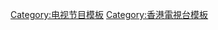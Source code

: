 {{Navbox
|name = 有線新聞節目
|title = [[香港有線新聞|有線電視]]及[[奇妙電視]]新聞節目
|bodyclass = hlist hlist-hyphen
|group1 = [[有線新聞台#新聞時段|新聞]]報道及節目
|list1 =
* [[Cable早晨]]<sup>O</sup>
* [[午間新聞 (有線電視)|午間新聞]]<sup>O</sup>
* [[有線新聞 (電視節目)|有線新聞]]<sup>O</sup>
* [[7點直播室]]<sup>O</sup>
* [[國際最前線]]<sup>F</sup>   <sup>OP</sup>
* [[中国在线]]<sup>OP</sup>
* [[晚間直播室]]<sup>O</sup>
* [[體育快訊 (有線新聞台)|體育快訊]]<sup>O</sup><sup>＊</sup>
* [[體育Extra]]

|group2 = [[有線財經資訊台#財經節目|財經]]節目<sup>F</sup>
|list2 = 
* [[交易所直播室]]<sup>O</sup>
* [[窩輪攻略]]<sup>O</sup>
* [[一期一匯]]<sup>O</sup>
* [[大行報告]]
* [[有線財經]]
* [[華爾街速遞]]
* [[樓盤傳真]]<sup>O</sup>  <sup>FE</sup>

|group3 = 時事節目
|list3 = 
* [[新聞通識]]<sup>O</sup><sup>＊</sup>
* [[新聞刺針]]<sup>O</sup><sup>＊</sup>
* [[日日有頭條]]<sup>O</sup>
* [[週末中國組]]<sup>F</sup>

|group4 = 資訊節目
|list4 = 
* [[拉近文化]]<sup>F</sup>   <sup>O</sup>
* [[小事大意義]]<sup>FE</sup>   <sup>O</sup>
* [[至FIT男女]]<sup>FE</sup>
* [[氣象冷知識]]<sup>O</sup>   <sup>HKO</sup>
* [[與CEO對話]]<sup>F</sup>   <sup>RTHK</sup>

|group5 = [[香港國際財經台]]
|list5 = {{Navbox subgroup
   |group1 = 英語
   |list1  = 
* [[香港國際財經台主要新聞、晚間新聞|主要新聞 （Main News）]]
* [[香港國際財經台主要新聞、晚間新聞|晚間新聞 （Late News）]]
* [[All About Money]]
* [[Talk The Walk]]
   |group2 = 普通話
   |list2  = 
* 財經視界
* 投資朋友圈
* 中環說
}}

|group6 = 已停播節目
|list6 = 
{{Main
|有線新聞台#曾有的新聞時段
|有線新聞台#曾有的新聞環節
|有線財經資訊台#曾播映節目
|l1 = 新聞報道
|l2 = 新聞台時事節目
|l3 = 財經資訊台 財經、時事、資訊節目
}}
|below = O：亦於[[香港開電視]]播出　　　OP：如遇[[香港開電視]]節目調動，亦於該台播出　　　F：於[[有線財經資訊台|財經資訊台]]播出　　　FE：足本版於[[有線財經資訊台|財經資訊台]]播出，另有精華環節於[[有線新聞台|新聞台]]新聞時段內及[[有線直播新聞台|直播新聞台]]閒置時段內播出<br>＊：[[有線新聞台|新聞台]]新聞時段內播出之環節　　　HKO：由[[香港天文台]]製作　　　RTHK：由[[香港電台電視部]]製作
}}<noinclude>
[[Category:电视节目模板]]
[[Category:香港電視台模板]]
</noinclude>